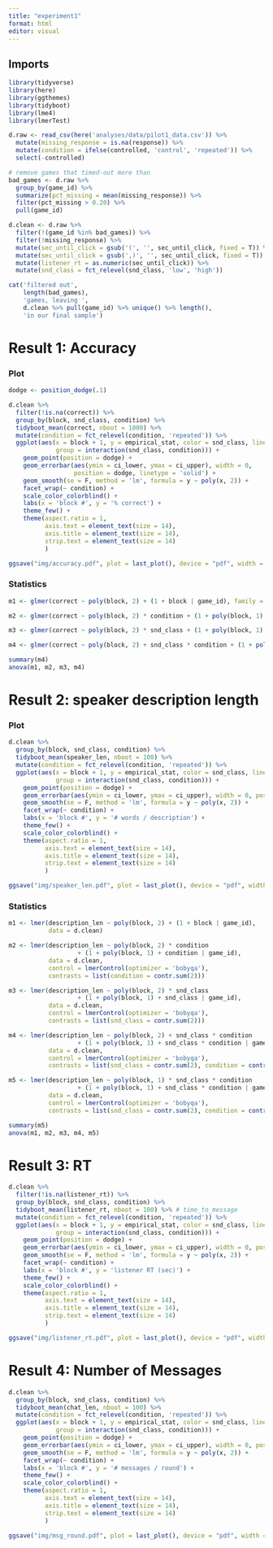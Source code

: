 ```yaml
---
title: "experiment1"
format: html
editor: visual
---
```


## Imports

```r
library(tidyverse)
library(here)
library(ggthemes)
library(tidyboot)
library(lme4)
library(lmerTest)
```

```r
d.raw <- read_csv(here('analyses/data/pilot1_data.csv')) %>% 
  mutate(missing_response = is.na(response)) %>%
  mutate(condition = ifelse(controlled, 'control', 'repeated')) %>%
  select(-controlled)

# remove games that timed-out more than 
bad_games <- d.raw %>% 
  group_by(game_id) %>%
  summarize(pct_missing = mean(missing_response)) %>%
  filter(pct_missing > 0.20) %>%
  pull(game_id)

d.clean <- d.raw %>%
  filter(!(game_id %in% bad_games)) %>%
  filter(!missing_response) %>%
  mutate(sec_until_click = gsub('(', '', sec_until_click, fixed = T)) %>%
  mutate(sec_until_click = gsub(',)', '', sec_until_click, fixed = T)) %>%
  mutate(listener_rt = as.numeric(sec_until_click)) %>%
  mutate(snd_class = fct_relevel(snd_class, 'low', 'high'))
```

```r
cat('filtered out', 
    length(bad_games), 
    'games, leaving ',
    d.clean %>% pull(game_id) %>% unique() %>% length(), 
    'in our final sample')
```

# Result 1: Accuracy

### Plot

```r
dodge <- position_dodge(.1)

d.clean %>% 
  filter(!is.na(correct)) %>% 
  group_by(block, snd_class, condition) %>%
  tidyboot_mean(correct, nboot = 1000) %>%
  mutate(condition = fct_relevel(condition, 'repeated')) %>%
  ggplot(aes(x = block + 1, y = empirical_stat, color = snd_class, linetype = condition, 
             group = interaction(snd_class, condition))) +
    geom_point(position = dodge) +
    geom_errorbar(aes(ymin = ci_lower, ymax = ci_upper), width = 0, 
                  position = dodge, linetype = 'solid') +
    geom_smooth(se = F, method = 'lm', formula = y ~ poly(x, 2)) +
    facet_wrap(~ condition) +
    scale_color_colorblind() +
    labs(x = 'block #', y = '% correct') +
    theme_few() +
    theme(aspect.ratio = 1, 
          axis.text = element_text(size = 14),
          axis.title = element_text(size = 14),
          strip.text = element_text(size = 14)
          )
```

```r
ggsave("img/accuracy.pdf", plot = last_plot(), device = "pdf", width = 8, height = 6)
```

### Statistics

```r
m1 <- glmer(correct ~ poly(block, 2) + (1 + block | game_id), family = 'binomial', data = d.clean)

m2 <- glmer(correct ~ poly(block, 2) * condition + (1 + poly(block, 1) | game_id), family = 'binomial', data = d.clean, control = glmerControl(optimizer = 'bobyqa'), contrasts = list(condition = contr.sum(2)))

m3 <- glmer(correct ~ poly(block, 2) * snd_class + (1 + poly(block, 1) + snd_class | game_id), family = 'binomial', data = d.clean, control = glmerControl(optimizer = 'bobyqa'), contrasts = list(snd_class = contr.sum(2)))

m4 <- glmer(correct ~ poly(block, 2) + snd_class * condition + (1 + poly(block, 1) + snd_class | game_id), family = 'binomial', data = d.clean, control = glmerControl(optimizer = 'bobyqa'), contrasts = list(snd_class = contr.sum(2), condition = contr.sum(2)))

summary(m4) 
anova(m1, m2, m3, m4)
```

# Result 2: speaker description length

### Plot

```r
d.clean %>% 
  group_by(block, snd_class, condition) %>%
  tidyboot_mean(speaker_len, nboot = 100) %>%
  mutate(condition = fct_relevel(condition, 'repeated')) %>%
  ggplot(aes(x = block + 1, y = empirical_stat, color = snd_class, linetype = condition, 
             group = interaction(snd_class, condition))) +
    geom_point(position = dodge) +
    geom_errorbar(aes(ymin = ci_lower, ymax = ci_upper), width = 0, position = dodge, linetype = 'solid') +
    geom_smooth(se = F, method = 'lm', formula = y ~ poly(x, 2)) +
    facet_wrap(~ condition) +
    labs(x = 'block #', y = '# words / description') +
    theme_few() +
    scale_color_colorblind() +
    theme(aspect.ratio = 1, 
          axis.text = element_text(size = 14),
          axis.title = element_text(size = 14),
          strip.text = element_text(size = 14)
          )
```

```r
ggsave("img/speaker_len.pdf", plot = last_plot(), device = "pdf", width = 8, height = 6)
```

### Statistics

```r
m1 <- lmer(description_len ~ poly(block, 2) + (1 + block | game_id),
           data = d.clean)

m2 <- lmer(description_len ~ poly(block, 2) * condition
                   + (1 + poly(block, 1) + condition | game_id),
           data = d.clean,
           control = lmerControl(optimizer = 'bobyqa'),
           contrasts = list(condition = contr.sum(2)))

m3 <- lmer(description_len ~ poly(block, 2) * snd_class
                   + (1 + poly(block, 1) + snd_class | game_id),
           data = d.clean,
           control = lmerControl(optimizer = 'bobyqa'),
           contrasts = list(snd_class = contr.sum(2)))

m4 <- lmer(description_len ~ poly(block, 2) + snd_class * condition
                   + (1 + poly(block, 1) + snd_class * condition | game_id),
           data = d.clean,
           control = lmerControl(optimizer = 'bobyqa'),
           contrasts = list(snd_class = contr.sum(2), condition = contr.sum(2)))

m5 <- lmer(description_len ~ poly(block, 1) * snd_class * condition
                   + (1 + poly(block, 1) + snd_class * condition | game_id),
           data = d.clean,
           control = lmerControl(optimizer = 'bobyqa'),
           contrasts = list(snd_class = contr.sum(2), condition = contr.sum(2)))

summary(m5)
anova(m1, m2, m3, m4, m5)
```

# Result 3: RT

```r
d.clean %>% 
  filter(!is.na(listener_rt)) %>% 
  group_by(block, snd_class, condition) %>%
  tidyboot_mean(listener_rt, nboot = 100) %>% # time_to_message
  mutate(condition = fct_relevel(condition, 'repeated')) %>%
  ggplot(aes(x = block + 1, y = empirical_stat, color = snd_class, linetype = condition, 
             group = interaction(snd_class, condition))) +
    geom_point(position = dodge) +
    geom_errorbar(aes(ymin = ci_lower, ymax = ci_upper), width = 0, position = dodge, linetype = 'solid') +
    geom_smooth(se = F, method = 'lm', formula = y ~ poly(x, 2)) +
    facet_wrap(~ condition) +
    labs(x = 'block #', y = 'listener RT (sec)') +
    theme_few() +
    scale_color_colorblind() +
    theme(aspect.ratio = 1, 
          axis.text = element_text(size = 14),
          axis.title = element_text(size = 14),
          strip.text = element_text(size = 14)
          )
```

```r
ggsave("img/listener_rt.pdf", plot = last_plot(), device = "pdf", width = 8, height = 6)
```

# Result 4: Number of Messages

```r
d.clean %>% 
  group_by(block, snd_class, condition) %>%
  tidyboot_mean(chat_len, nboot = 100) %>%
  mutate(condition = fct_relevel(condition, 'repeated')) %>%
  ggplot(aes(x = block + 1, y = empirical_stat, color = snd_class, linetype = condition, 
             group = interaction(snd_class, condition))) +
    geom_point(position = dodge) +
    geom_errorbar(aes(ymin = ci_lower, ymax = ci_upper), width = 0, position = dodge, linetype = 'solid') +
    geom_smooth(se = F, method = 'lm', formula = y ~ poly(x, 2)) +
    facet_wrap(~ condition) +
    labs(x = 'block #', y = '# messages / round') +
    theme_few() +
    scale_color_colorblind() +
    theme(aspect.ratio = 1, 
          axis.text = element_text(size = 14),
          axis.title = element_text(size = 14),
          strip.text = element_text(size = 14)
          )
```

```r
ggsave("img/msg_round.pdf", plot = last_plot(), device = "pdf", width = 8, height = 6)
```

